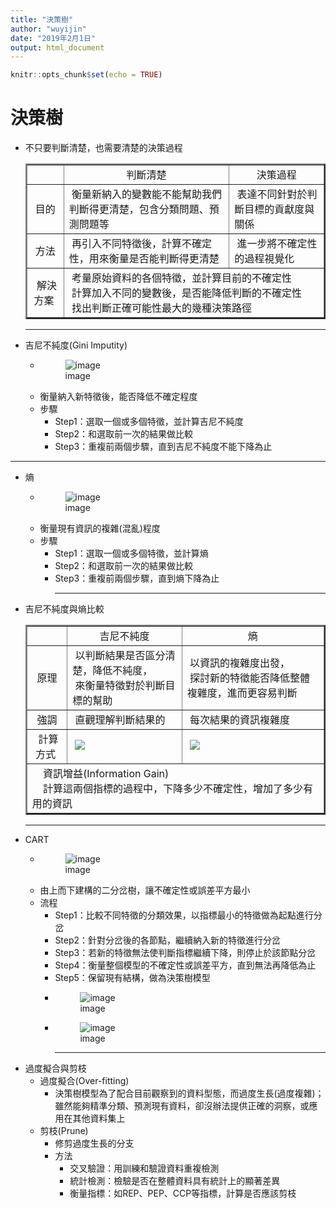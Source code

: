 ---
title: "決策樹"
author: "wuyijin"
date: "2019年2月1日"
output: html_document
---

```{r setup, include=FALSE}
knitr::opts_chunk$set(echo = TRUE)
```

<h1>決策樹</h1>
*   不只要判斷清楚，也需要清楚的決策過程
<table BORDER="2">
  <tr>
    <td></td>
    <td ALIGN=center>&nbsp;判斷清楚&nbsp;</td>
    <td ALIGN=center>&nbsp;決策過程&nbsp;</td>
  </tr>
  <tr>
    <td ALIGN=center>&nbsp;目的&nbsp;</td>
    <td ALIGN=left>&nbsp;衡量新納入的變數能不能幫助我們判斷得更清楚，包含分類問題、預測問題等&nbsp;</td>
    <td ALIGN=left>&nbsp;表達不同針對於判斷目標的貢獻度與關係&nbsp;</td>
  </tr>
  <tr>
    <td ALIGN=center>&nbsp;方法&nbsp;</td>
    <td ALIGN=left>&nbsp;再引入不同特徵後，計算不確定性，用來衡量是否能判斷得更清楚&nbsp;</td>
    <td ALIGN=left>&nbsp;進一步將不確定性的過程視覺化&nbsp;</td>
  </tr>
  <tr>
    <td ALIGN=center>&nbsp;解決方案&nbsp;</td>
    <td ALIGN=left colspan="2">&nbsp;考量原始資料的各個特徵，並計算目前的不確定性<br>                             &nbsp;計算加入不同的變數後，是否能降低判斷的不確定性<br>
                            &nbsp;找出判斷正確可能性最大的幾種決策路徑</td>
  </tr>  
</table>
<hr/>
*   吉尼不純度(Gini Imputity)
    * ![image](https://yijinwu1.github.io/R/images/tree1.png)
    * 衡量納入新特徵後，能否降低不確定程度
    * 步驟
        * Step1：選取一個或多個特徵，並計算吉尼不純度
        * Step2：和選取前一次的結果做比較
        * Step3：重複前兩個步驟，直到吉尼不純度不能下降為止
        
<hr/>
*   熵
    * ![image](https://yijinwu1.github.io/R/images/tree2.png)
    * 衡量現有資訊的複雜(混亂)程度
    * 步驟
        * Step1：選取一個或多個特徵，並計算熵
        * Step2：和選取前一次的結果做比較
        * Step3：重複前兩個步驟，直到熵下降為止
<hr/>
*   吉尼不純度與熵比較        
<table BORDER="2">
  <tr>
    <td></td>
    <td ALIGN=center>&nbsp;吉尼不純度&nbsp;</td>
    <td ALIGN=center>&nbsp;熵&nbsp;</td>
  </tr>
  <tr>
    <td ALIGN=center>&nbsp;原理&nbsp;</td>
    <td ALIGN=left>&nbsp;以判斷結果是否區分清楚，降低不純度，<br>&nbsp;來衡量特徵對於判斷目標的幫助&nbsp;</td>
    <td ALIGN=left>&nbsp;以資訊的複雜度出發，<br>&nbsp;探討新的特徵能否降低整體複雜度，進而更容易判斷&nbsp;</td>
 </tr>
  <tr>
    <td ALIGN=center>&nbsp;強調&nbsp;</td>
    <td ALIGN=left>&nbsp;直觀理解判斷結果的&nbsp;</td>
    <td ALIGN=left>&nbsp;每次結果的資訊複雜度&nbsp;</td>
  </tr>	
  <tr>
    <td ALIGN=center>&nbsp;計算方式&nbsp;</td>
    <td ALIGN=left>&nbsp;<img src="https://yijinwu1.github.io/R/images/tree3.png">&nbsp;</td>
    <td ALIGN=left>&nbsp;<img src="https://yijinwu1.github.io/R/images/tree4.png">&nbsp;</td>
  </tr>
  <tr>
    <td ALIGN=left colspan="3">&nbsp;&nbsp;&nbsp;&nbsp;資訊增益(Information Gain)<br>
    &nbsp;&nbsp;&nbsp;&nbsp;計算這兩個指標的過程中，下降多少不確定性，增加了多少有用的資訊</td>
  </tr>
</table>
<hr/>
*   CART
    * ![image](https://yijinwu1.github.io/R/images/tree5.png)
    * 由上而下建構的二分岔樹，讓不確定性或誤差平方最小
    * 流程
        * Step1：比較不同特徵的分類效果，以指標最小的特徵做為起點進行分岔
        * Step2：針對分岔後的各節點，繼續納入新的特徵進行分岔
        * Step3：若新的特徵無法使判斷指標繼續下降，則停止於該節點分岔
        * Step4：衡量整個模型的不確定性或誤差平方，直到無法再降低為止
        * Step5：保留現有結構，做為決策樹模型
        * ![image](https://yijinwu1.github.io/R/images/tree6.png)
        * ![image](https://yijinwu1.github.io/R/images/tree7.png)
<hr/> 
*   過度擬合與剪枝
    * 過度擬合(Over-fitting)
        * 決策樹模型為了配合目前觀察到的資料型態，而過度生長(過度複雜)；雖然能夠精準分類、預測現有資料，卻沒辦法提供正確的洞察，或應用在其他資料集上
    * 剪枝(Prune)      
        * 修剪過度生長的分支
        * 方法
            * 交叉驗證：用訓練和驗證資料重複檢測
            * 統計檢測：檢驗是否在整體資料具有統計上的顯著差異
            * 衡量指標：如REP、PEP、CCP等指標，計算是否應該剪枝            